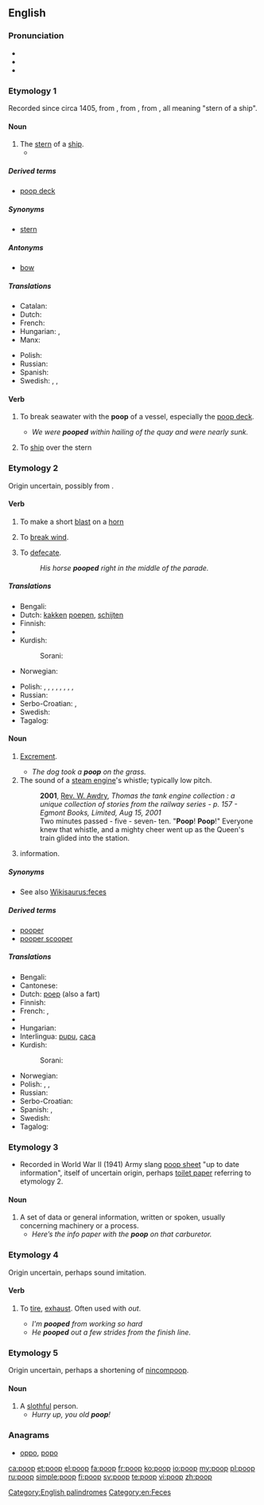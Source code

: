 ==English==

===Pronunciation===
* {{IPA|/puːp/}}
* {{audio|En-ca-poop.ogg|Audio (CA)}}
* {{rhymes|uːp}}

===Etymology 1===
Recorded since circa 1405, from {{etyl|frm}} {{term|poupe|lang=frm}}, from {{etyl|it}} {{term|poppa|lang=it}}, from {{etyl|la}} {{term|puppis|lang=la}}, all meaning "stern of a ship".

====Noun====
{{en-noun|s|-}}

# The [[stern]] of a [[ship]].
#* {{seeCites}}

=====Derived terms=====
* [[poop deck]]

=====Synonyms=====
* [[stern]]

=====Antonyms=====
* [[bow]]

=====Translations=====
{{trans-top|stern of a ship}}
* Catalan: {{t+|ca|popa|f}}
* Dutch: {{t+|nl|achtersteven}}
* French: {{t+|fr|poupe}}
* Hungarian: {{t+|hu|tat}}, {{t|hu|hajótat}}
* Manx: {{t|gv|cashtal jerree|m}}
{{trans-mid}}
* Polish: {{t+|pl|rufa|f}}
* Russian: {{t+|ru|корма|f|tr=kormá}}
* Spanish: {{t+|es|popa|f}}
* Swedish: {{t|sv|akterdäck|n}}, {{t|sv|akterkastell|n}}, {{t|sv|bakstam|c}}
{{trans-bottom}}

====Verb====
{{en-verb}}

# {{transitive}} To break seawater with the '''poop''' of a vessel, especially the [[poop deck]].
#* ''We were '''pooped''' within hailing of the quay and were nearly sunk.''
# {{transitive}} To [[ship#Verb|ship]] over the stern

===Etymology 2===
Origin uncertain, possibly from {{etyl|enm}} {{term|poupen|lang=enm}}.

====Verb====
{{en-verb}}

# {{obsolete|intransitive}} To make a short [[blast]] on a [[horn]] {{defdate|from late 14th c.}}
# {{obsolete|intransitive}} To [[break wind]]. {{defdate|from 18th c.}}
# {{intransitive}} To [[defecate]].
#: ''His horse '''pooped''' right in the middle of the parade.''

=====Translations=====
{{trans-top|to defecate}}
* Bengali: {{t|bn|হাগা|tr=haga|sc=Beng}}
* Dutch: [[kakken]] [[poepen]], [[schijten]]
* Finnish: {{t+|fi|kakata}}
* {{trreq|Georgian}}
* Kurdish:
*: Sorani: {{ku-Arab|[[گوو کردن]]}}
* Norwegian: {{t|no|bæsje}}
{{trans-mid}}
* Polish: {{t+|pl|srać}}, {{t|pl|załatwiać się}}, {{t|pl|defekować}}, {{t|pl|oddawać kał}}, {{t|pl|oddawać stolec}}, {{t|pl|robić kupę}}, {{t|pl|wydalać kał}}, {{t|pl|wypróżniać się}}, {{t|pl|spuszczać kreta}}
* Russian: {{t+|ru|какать|tr=kákat'}}
* Serbo-Croatian: {{t|sh|kakiti}}, {{t|sh|kakati}}
* Swedish: {{t+|sv|bajsa}}
* Tagalog: {{t|tl|pagjebs}}
{{trans-bottom}}

====Noun====
{{en-noun|s|-}}

# {{often|childish}} [[excrement|Excrement]]. {{defdate|from the 18th c.}}
#* ''The dog took a '''poop''' on the grass.''
# The sound of a [[steam engine]]'s whistle; typically low pitch.
#: '''2001''', [[w:Rev. W. Awdry|Rev. W. Awdry]], ''Thomas the tank engine collection : a unique collection of stories from the railway series - p. 157 - Egmont Books, Limited, Aug 15, 2001''
#: Two minutes passed - five - seven- ten. "'''Poop'''! '''Poop'''!" Everyone knew that whistle, and a mighty cheer went up as the Queen's train glided into the station.
# {{US|dated}} information.

=====Synonyms=====
* See also [[Wikisaurus:feces]]

=====Derived terms=====
* [[pooper]]
* [[pooper scooper]]

=====Translations=====
{{trans-top|excrement}}
* Bengali: {{t|bn|হাগু|tr=hagu|sc=Beng}}
* Cantonese: {{tø|yue|便便|sc=Hani}}
* Dutch: [[poep]] {{m}} (also a fart)
* Finnish: {{t+|fi|kakka}}
* French: {{t+|fr|caca|m}}, {{t+|fr|popo|m}}
* {{trreq|Georgian}}
* Hungarian: {{t+|hu|kaki}}
* Interlingua: [[pupu]], [[caca]]
* Kurdish:
*: Sorani: {{ku-Arab|[[گوو]]}}
{{trans-mid}}
* Norwegian: {{t+|no|bæsj|m}}
* Polish: {{t+|pl|gówno|n}}, {{t+|pl|kupa|f}}, {{t|pl|kał|m}}
* Russian: {{t+|ru|кака|f|tr=káka}}
* Serbo-Croatian: {{t|sh|kaka|f}}
* Spanish: {{t+|es|popo}}, {{t+|es|caca}}
* Swedish: {{t+|sv|bajs|n}}
* Tagalog: {{t|tl|jebs}}
{{trans-bottom}}

===Etymology 3===
* Recorded in World War II (1941) Army slang [[poop sheet]] "up to date information", itself of uncertain origin, perhaps [[toilet paper]] referring to etymology 2.

====Noun====
{{en-noun|pl=poop}}

# A set of data or general information, written or spoken, usually concerning machinery or a process.
#* ''Here’s the info paper with the '''poop''' on that carburetor.''

===Etymology 4===
Origin uncertain, perhaps sound imitation.

====Verb====
{{en-verb}}

# {{transitive}} To [[tire]], [[exhaust]]. Often used with ''out''. {{defdate|from early 20th c.}}
#* ''I'm '''pooped''' from working so hard''
#* ''He '''pooped''' out a few strides from the finish line.''

===Etymology 5===
Origin uncertain, perhaps a shortening of [[nincompoop]].

====Noun====
{{en-noun}}

# A [[slothful]] person.
#* ''Hurry up, you old '''poop'''!''

===Anagrams===
* [[oppo#English|oppo]], [[popo#English|popo]]

[[Category:English palindromes]]
[[Category:en:Feces]]

[[ca:poop]]
[[et:poop]]
[[el:poop]]
[[fa:poop]]
[[fr:poop]]
[[ko:poop]]
[[io:poop]]
[[my:poop]]
[[pl:poop]]
[[ru:poop]]
[[simple:poop]]
[[fi:poop]]
[[sv:poop]]
[[te:poop]]
[[vi:poop]]
[[zh:poop]]